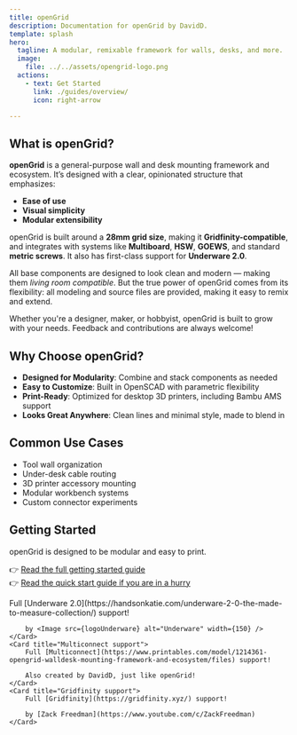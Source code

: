 ```yaml
---
title: openGrid
description: Documentation for openGrid by DavidD.
template: splash
hero:
  tagline: A modular, remixable framework for walls, desks, and more.
  image:
    file: ../../assets/opengrid-logo.png
  actions:
    - text: Get Started
      link: ./guides/overview/
      icon: right-arrow

---
```


## What is openGrid?

**openGrid** is a general-purpose wall and desk mounting framework and ecosystem. It’s designed with a clear, opinionated structure that emphasizes:

- **Ease of use**
- **Visual simplicity**
- **Modular extensibility**

openGrid is built around a **28mm grid size**, making it **Gridfinity-compatible**, and integrates with systems like **Multiboard**, **HSW**, **GOEWS**, and standard **metric screws**. It also has first-class support for **Underware 2.0**.

All base components are designed to look clean and modern — making them *living room compatible*. But the true power of openGrid comes from its flexibility: all modeling and source files are provided, making it easy to remix and extend.

Whether you're a designer, maker, or hobbyist, openGrid is built to grow with your needs. Feedback and contributions are always welcome!

## Why Choose openGrid?

- **Designed for Modularity**: Combine and stack components as needed
- **Easy to Customize**: Built in OpenSCAD with parametric flexibility
- **Print-Ready**: Optimized for desktop 3D printers, including Bambu AMS support
- **Looks Great Anywhere**: Clean lines and minimal style, made to blend in

## Common Use Cases

- Tool wall organization
- Under-desk cable routing
- 3D printer accessory mounting
- Modular workbench systems
- Custom connector experiments

## Getting Started

openGrid is designed to be modular and easy to print.

👉 [Read the full getting started guide](./guides/overview/)  
👉 [Read the quick start guide if you are in a hurry](./guides/quickstart/)

<CardGrid stagger>
	<Card title="Underware support">
		Full [Underware 2.0](https://handsonkatie.com/underware-2-0-the-made-to-measure-collection/) support!

		by <Image src={logoUnderware} alt="Underware" width={150} />
	</Card>
	<Card title="Multiconnect support">
		Full [Multiconnect](https://www.printables.com/model/1214361-opengrid-walldesk-mounting-framework-and-ecosystem/files) support!

		Also created by DavidD, just like openGrid!
	</Card>
	<Card title="Gridfinity support">
		Full [Gridfinity](https://gridfinity.xyz/) support!

		by [Zack Freedman](https://www.youtube.com/c/ZackFreedman)
	</Card>
</CardGrid>
